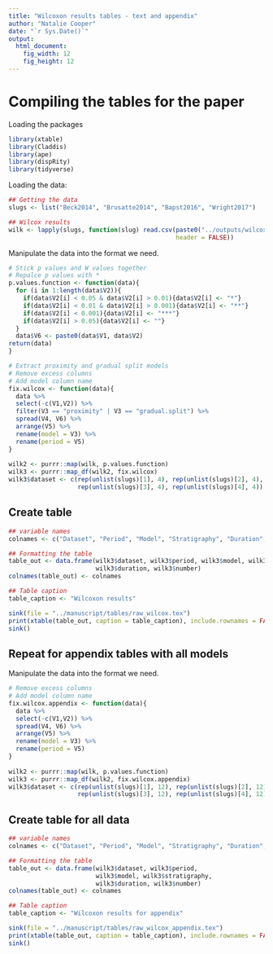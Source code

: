```yaml
---
title: "Wilcoxon results tables - text and appendix"
author: "Natalie Cooper"
date: "`r Sys.Date()`"
output:
  html_document:
    fig_width: 12
    fig_height: 12
---
```


# Compiling the tables for the paper

Loading the packages

```r
library(xtable)
library(Claddis)
library(ape)
library(dispRity)
library(tidyverse)
```

Loading the data:

```r
## Getting the data
slugs <- list("Beck2014", "Brusatte2014", "Bapst2016", "Wright2017")

## Wilcox results
wilk <- lapply(slugs, function(slug) read.csv(paste0("../outputs/wilcox.", slug, ".csv"), 
                                              header = FALSE))

```

Manipulate the data into the format we need.

```r
# Stick p values and W values together
# Repalce p values with *
p.values.function <- function(data){ 
  for (i in 1:length(data$V2)){
    if(data$V2[i] < 0.05 & data$V2[i] > 0.01){data$V2[i] <- "*"}
    if(data$V2[i] < 0.01 & data$V2[i] > 0.001){data$V2[i] <- "**"}
    if(data$V2[i] < 0.001){data$V2[i] <- "***"}
    if(data$V2[i] > 0.05){data$V2[i] <- ""}
  }
  data$V6 <- paste0(data$V1, data$V2)
return(data)
}

# Extract proximity and gradual split models
# Remove excess columns
# Add model column name
fix.wilcox <- function(data){
  data %>%
  select(-c(V1,V2)) %>%
  filter(V3 == "proximity" | V3 == "gradual.split") %>%
  spread(V4, V6) %>%
  arrange(V5) %>%
  rename(model = V3) %>%
  rename(period = V5)  
}
  
wilk2 <- purrr::map(wilk, p.values.function)
wilk3 <- purrr::map_df(wilk2, fix.wilcox)
wilk3$dataset <- c(rep(unlist(slugs)[1], 4), rep(unlist(slugs)[2], 4), 
                   rep(unlist(slugs)[3], 4), rep(unlist(slugs)[4], 4))

```

## Create table

```r
## variable names
colnames <- c("Dataset", "Period", "Model", "Stratigraphy", "Duration", "Number")

## Formatting the table
table_out <- data.frame(wilk3$dataset, wilk3$period, wilk3$model, wilk3$stratigraphy,
                        wilk3$duration, wilk3$number)
colnames(table_out) <- colnames

## Table caption
table_caption <- "Wilcoxon results"

sink(file = "../manuscript/tables/raw_wilcox.tex")
print(xtable(table_out, caption = table_caption), include.rownames = FALSE)
sink()
```

## Repeat for appendix tables with all models

Manipulate the data into the format we need.

```r
# Remove excess columns
# Add model column name
fix.wilcox.appendix <- function(data){
  data %>%
  select(-c(V1,V2)) %>%
  spread(V4, V6) %>%
  arrange(V5) %>%
  rename(model = V3) %>%
  rename(period = V5)
}
  
wilk2 <- purrr::map(wilk, p.values.function)
wilk3 <- purrr::map_df(wilk2, fix.wilcox.appendix)
wilk3$dataset <- c(rep(unlist(slugs)[1], 12), rep(unlist(slugs)[2], 12), 
                   rep(unlist(slugs)[3], 12), rep(unlist(slugs)[4], 12))

```

## Create table for all data

```r
## variable names
colnames <- c("Dataset", "Period", "Model", "Stratigraphy", "Duration", "Number")

## Formatting the table
table_out <- data.frame(wilk3$dataset, wilk3$period,
                        wilk3$model, wilk3$stratigraphy,
                        wilk3$duration, wilk3$number)
colnames(table_out) <- colnames

## Table caption
table_caption <- "Wilcoxon results for appendix"

sink(file = "../manuscript/tables/raw_wilcox_appendix.tex")
print(xtable(table_out, caption = table_caption), include.rownames = FALSE)
sink()
```

